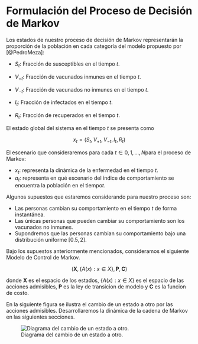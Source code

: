 # Formulación del Proceso de Decisión de Markov

Los estados de nuestro proceso de decisión de Markov representarán la proporción de la población en cada categoría del modelo propuesto por [@PedroMeza]:

-   $S_{t}$: Fracción de susceptibles en el tiempo $t$.

-   $V_{+t}$: Fracción de vacunados inmunes en el tiempo $t$.

-   $V_{-t}$: Fracción de vacunados no inmunes en el tiempo $t$.

-   $I_{t}$: Fracción de infectados en el tiempo $t$.

-   $R_{t}$: Fracción de recuperados en el tiempo $t$.

El estado global del sistema en el tiempo $t$ se presenta como

$$
x_{t} = (S_{t}, V_{+t}, V_{-t}, I_{t}, R_{t})
$$

El escenario que consideraremos para cada $t \in {0,1,\dots, N}$para el proceso de Markov:

-   $x_{t}$: representa la dinámica de la enfermedad en el tiempo $t$.
-   $a_{t}$: representa en qué escenario del índice de comportamiento se encuentra la población en el tiempo$t$.

Algunos supuestos que estaremos considerando para nuestro proceso son:

-   Las personas cambian su comportamiento en el tiempo $t$ de forma instantánea.
-   Las únicas personas que pueden cambiar su comportamiento son los vacunados no inmunes.
-   Supondremos que las personas cambian su comportamiento bajo una distribución uniforme $[0.5, 2]$.

Bajo los supuestos anteriormente mencionados, consideramos el siguiente Modelo de Control de Markov.

$$
(\mathbf{X},  \{A(x): x \in X\}, \mathbf{P}, \mathbf{C})
$$

donde $\mathbf{X}$ es el espacio de los estados, $\{A(x): x \in X\}$ es el espacio de las acciones admisibles, $\mathbf{P}$ es la ley de transicion de modelo y $\mathbf{C}$ es la funcion de costo.

En la siguiente figura se ilustra el cambio de un estado a otro por las acciones admisibles. Desarrollaremos la dinámica de la cadena de Markov en las siguientes secciones.

![Diagrama del cambio de un estado a otro.](EstadosActions.JPG){#estadosAccion}
